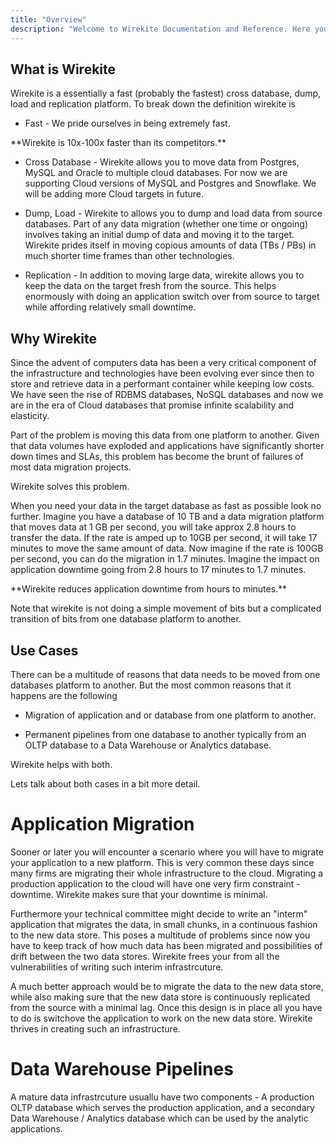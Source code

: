 ```yaml
---
title: "Overview"
description: "Welcome to Wirekite Documentation and Reference. Here you will get every thing you need to understand what is wirekite and how can it help with your data migration challenges, whether that's a one time migration of data or an ongoing pipeline between two databases. "
---
```


## What is Wirekite

Wirekite is a essentially a fast (probably the fastest) cross database, dump, load and replication platform. To break down the definition wirekite is&#x20;

* Fast - We pride ourselves in being extremely fast.

<Note>
  **Wirekite is 10x-100x faster than its competitors.**
</Note>

* Cross Database - Wirekite allows you to move data from Postgres, MySQL and Oracle to multiple cloud databases. For now we are supporting Cloud versions of MySQL and Postgres and Snowflake. We will be adding more Cloud targets in future.&#x20;

* Dump, Load - Wirekite to allows you to dump and load data from source databases. Part of any data migration (whether one time or ongoing) involves taking an initial dump of data and moving it to the target. Wirekite prides itself in moving copious amounts of data (TBs / PBs) in much shorter time frames than other technologies.

* Replication - In addition to moving large data, wirekite allows you to keep the data on the target fresh from the source. This helps enormously with doing an application switch over from source to target while affording relatively small downtime.&#x20;

## Why Wirekite

Since the advent of computers data has been a very critical component of the infrastructure and technologies have been evolving ever since then to store and retrieve data in a performant container while keeping low costs. We have seen the rise of RDBMS databases, NoSQL databases and now we are in the era of Cloud databases that promise infinite scalability and elasticity. &#x20;

Part of the problem is moving this data from one platform to another. Given that data volumes have exploded and applications have significantly shorter down times and SLAs, this problem has become the brunt of failures of most data migration projects.&#x20;

Wirekite solves this problem.&#x20;

When you need your data in the target database as fast as possible look no further. Imagine you have a database of 10 TB and a data migration platform that moves data at 1 GB per second, you will take approx 2.8 hours to transfer the data. If the rate is amped up to 10GB per second, it will take 17 minutes to move the same amount of data. Now imagine if the rate is 100GB per second, you can do the migration in 1.7 minutes. Imagine the impact on application downtime going from 2.8 hours to 17 minutes to 1.7 minutes.&#x20;

<Note>
  **Wirekite reduces application downtime from hours to minutes.**
</Note>

Note that wirekite is not doing a simple movement of bits but a complicated transition of bits from one database platform to another.&#x20;

## Use Cases

There can be a multitude of reasons that data needs to be moved from one databases platform to another. But the most common reasons that it happens are the following

* Migration of application and or database from one platform to another.&#x20;

* Permanent pipelines from one database to another typically from an OLTP database to a Data Warehouse or Analytics database. &#x20;

Wirekite helps with both.

Lets talk about both cases in a bit more detail.

# Application Migration 

Sooner or later you will encounter a scenario where you will have to migrate your application to a new platform. This is very common these days since many firms are migrating their whole infrastructure to the cloud. Migrating a production application to the cloud will have one very firm constraint - downtime. Wirekite makes sure that your downtime is minimal.

Furthermore your technical committee might decide to write an "interm" application that migrates the data, in small chunks, in a continuous fashion to the new data store. This poses a multitude of problems since now you have to keep track of how much data has been migrated and possibilities of drift between the two data stores. Wirekite frees your from all the vulnerabilities of writing such interim infrastrcuture. 

A much better approach would be to migrate the data to the new data store, while also making sure that the new data store is continuously replicated from the source with a minimal lag. Once this design is in place all you have to do is switchove the application to work on the new data store. Wirekite thrives in creating such an infrastructure. 

# Data Warehouse Pipelines

A mature data infrastrcuture usuallu have two components - A production OLTP database which serves the production application, and a secondary Data Warehouse / Analytics database which can be used by the analytic applications. 